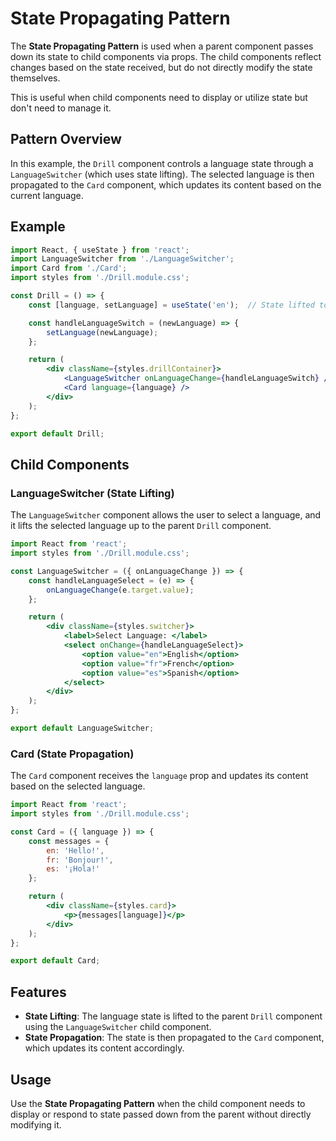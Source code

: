 

# State Propagating Pattern

<Meta title="Patterns/StatePropagating/Overview" />

The **State Propagating Pattern** is used when a parent component passes down its state to child components via props. The child components reflect changes based on the state received, but do not directly modify the state themselves.

This is useful when child components need to display or utilize state but don't need to manage it.

## Pattern Overview

In this example, the `Drill` component controls a language state through a `LanguageSwitcher` (which uses state lifting). The selected language is then propagated to the `Card` component, which updates its content based on the current language.

## Example

```jsx
import React, { useState } from 'react';
import LanguageSwitcher from './LanguageSwitcher';
import Card from './Card';
import styles from './Drill.module.css';

const Drill = () => {
    const [language, setLanguage] = useState('en');  // State lifted to parent

    const handleLanguageSwitch = (newLanguage) => {
        setLanguage(newLanguage);
    };

    return (
        <div className={styles.drillContainer}>
            <LanguageSwitcher onLanguageChange={handleLanguageSwitch} />
            <Card language={language} />
        </div>
    );
};

export default Drill;
```

## Child Components

### LanguageSwitcher (State Lifting)

The `LanguageSwitcher` component allows the user to select a language, and it lifts the selected language up to the parent `Drill` component.

```jsx
import React from 'react';
import styles from './Drill.module.css';

const LanguageSwitcher = ({ onLanguageChange }) => {
    const handleLanguageSelect = (e) => {
        onLanguageChange(e.target.value);
    };

    return (
        <div className={styles.switcher}>
            <label>Select Language: </label>
            <select onChange={handleLanguageSelect}>
                <option value="en">English</option>
                <option value="fr">French</option>
                <option value="es">Spanish</option>
            </select>
        </div>
    );
};

export default LanguageSwitcher;
```

### Card (State Propagation)

The `Card` component receives the `language` prop and updates its content based on the selected language.

```jsx
import React from 'react';
import styles from './Drill.module.css';

const Card = ({ language }) => {
    const messages = {
        en: 'Hello!',
        fr: 'Bonjour!',
        es: '¡Hola!'
    };

    return (
        <div className={styles.card}>
            <p>{messages[language]}</p>
        </div>
    );
};

export default Card;
```

## Features
- **State Lifting**: The language state is lifted to the parent `Drill` component using the `LanguageSwitcher` child component.
- **State Propagation**: The state is then propagated to the `Card` component, which updates its content accordingly.

## Usage
Use the **State Propagating Pattern** when the child component needs to display or respond to state passed down from the parent without directly modifying it.
